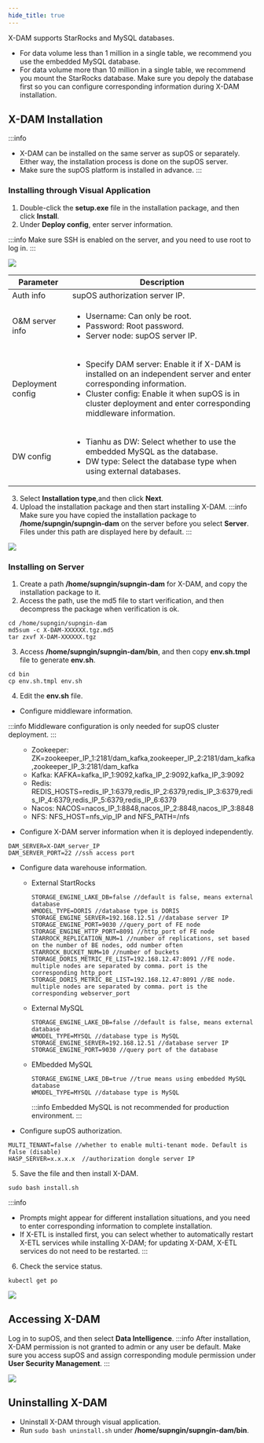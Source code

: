 ```yaml
---
hide_title: true
---
```


X-DAM supports StarRocks and MySQL databases.
- For data volume less than 1 million in a single table, we recommend you use the embedded MySQL database.
- For data volume more than 10 million in a single table, we recommend you mount the StarRocks database.
Make sure you depoly the database first so you can configure corresponding information during X-DAM installation.

## X-DAM Installation
:::info
- X-DAM can be installed on the same server as supOS or separately. Either way, the installation process is done on the supOS server.
- Make sure the supOS platform is installed in advance.
:::

### Installing through Visual Application
1. Double-click the **setup.exe** file in the installation package, and then click **Install**.
2. Under **Deploy config**, enter server information.

:::info
Make sure SSH is enabled on the server, and you need to use root to log in.
:::

![](https://wordpressfreezonex.oss-cn-hangzhou.aliyuncs.com/supDAM/2.png)

<table>
  <thead>
    <tr>
      <th>Parameter</th>
      <th>Description</th>
    </tr>
  </thead>
  <tbody>
    <tr>
      <td>Auth info</td>
      <td>supOS authorization server IP.</td>
    </tr>
    <tr>
      <td>O&M server info</td>
      <td>

- Username: Can only be root.
- Password: Root password.
- Server node: supOS server IP.

</td>
    </tr>
    <tr>
      <td>Deployment config</td>
      <td>

- Specify DAM server: Enable it if X-DAM is installed on an independent server and enter corresponding information.
- Cluster config: Enable it when supOS is in cluster deployment and enter corresponding middleware information.

</td>
    </tr>
    <tr>
      <td>DW config</td>
      <td>

- Tianhu as DW: Select whether to use the embedded MySQL as the database.
- DW type: Select the database type when using external databases.

</td>
    </tr>
  </tbody>
</table>

3. Select **Installation type**,and then click **Next**.
4. Upload the installation package and then start installing X-DAM.
:::info
Make sure you have copied the installation package to **/home/supngin/supngin-dam** on the server before you select **Server**. Files under this path are displayed here by default.
:::

![](https://wordpressfreezonex.oss-cn-hangzhou.aliyuncs.com/supDAM/3.png)




### Installing on Server
1. Create a path **/home/supngin/supngin-dam** for X-DAM, and copy the installation package to it.
2. Access the path, use the md5 file to start verification, and then decompress the package when verification is ok.
```
cd /home/supngin/supngin-dam
md5sum -c X-DAM-XXXXXX.tgz.md5
tar zxvf X-DAM-XXXXXX.tgz
```
3. Access **/home/supngin/supngin-dam/bin**, and then copy **env.sh.tmpl** file to generate **env.sh**.
```
cd bin
cp env.sh.tmpl env.sh
```
4. Edit the **env.sh** file.
- Configure middleware information.

:::info
Middleware configuration is only needed for supOS cluster deployment.
:::

<ul>
<ul>
<li>Zookeeper: ZK=zookeeper_IP_1:2181/dam_kafka,zookeeper_IP_2:2181/dam_kafka,zookeeper_IP_3:2181/dam_kafka</li>
<li>Kafka: KAFKA=kafka_IP_1:9092,kafka_IP_2:9092,kafka_IP_3:9092</li>
<li>Redis: REDIS_HOSTS=redis_IP_1:6379,redis_IP_2:6379,redis_IP_3:6379,redis_IP_4:6379,redis_IP_5:6379,redis_IP_6:6379</li>
<li>Nacos: NACOS=nacos_IP_1:8848,nacos_IP_2:8848,nacos_IP_3:8848</li>
<li>NFS: NFS_HOST=nfs_vip_IP and NFS_PATH=/nfs</li>
</ul>
</ul>

- Configure X-DAM server information when it is deployed independently.
```
DAM_SERVER=X-DAM_server_IP
DAM_SERVER_PORT=22 //ssh access port
```

- Configure data warehouse information.

<ul>
<ul>
<li>External StartRocks

```
STORAGE_ENGINE_LAKE_DB=false //default is false, means external database
WMODEL_TYPE=DORIS //database type is DORIS
STORAGE_ENGINE_SERVER=192.168.12.51 //database server IP
STORAGE_ENGINE_PORT=9030 //query_port of FE node
STORAGE_ENGINE_HTTP_PORT=8091 //http_port of FE node
STARROCK_REPLICATION_NUM=1 //number of replications, set based on the number of BE nodes, odd number often
STARROCK_BUCKET_NUM=10 //number of buckets
STORAGE_DORIS_METRIC_FE_LIST=192.168.12.47:8091 //FE node. multiple nodes are separated by comma. port is the corresponding http_port
STORAGE_DORIS_METRIC_BE_LIST=192.168.12.47:8091 //BE node. multiple nodes are separated by comma. port is the corresponding webserver_port
```
</li>
<li>External MySQL

```
STORAGE_ENGINE_LAKE_DB=false //default is false, means external database
WMODEL_TYPE=MYSQL //database type is MySQL
STORAGE_ENGINE_SERVER=192.168.12.51 //database server IP
STORAGE_ENGINE_PORT=9030 //query port of the database
```
</li>
<li>EMbedded MySQL

```
STORAGE_ENGINE_LAKE_DB=true //true means using embedded MySQL database
WMODEL_TYPE=MYSQL //database type is MySQL
```

:::info
Embedded MySQL is not recommended for production environment.
:::

</li>
</ul>
</ul>

- Configure supOS authorization.
```
MULTI_TENANT=false //whether to enable multi-tenant mode. Default is false (disable)
HASP_SERVER=x.x.x.x  //authorization dongle server IP 
```

5. Save the file and then install X-DAM.
```
sudo bash install.sh
```

:::info
- Prompts might appear for different installation situations, and you need to enter corresponding information to complete installation.
- If X-ETL is installed first, you can select whether to automatically restart X-ETL services while installing X-DAM; for updating X-DAM, X-ETL services do not need to be restarted.
:::

6. Check the service status.
```
kubectl get po
```

![](https://wordpressfreezonex.oss-cn-hangzhou.aliyuncs.com/supDAM/1.png)


## Accessing X-DAM
Log in to supOS, and then select **Data Intelligence**.
:::info
After installation, X-DAM permission is not granted to admin or any user be default. Make sure you access supOS and assign corresponding module permission under **User Security Management**.
:::

![](https://wordpressfreezonex.oss-cn-hangzhou.aliyuncs.com/supDAM/4.png)


## Uninstalling X-DAM
- Uninstall X-DAM through visual application.
- Run `sudo bash uninstall.sh` under **/home/supngin/supngin-dam/bin**.
